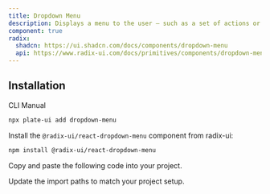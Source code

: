 ```yaml
---
title: Dropdown Menu
description: Displays a menu to the user — such as a set of actions or functions — triggered by a button.
component: true
radix:
  shadcn: https://ui.shadcn.com/docs/components/dropdown-menu
  api: https://www.radix-ui.com/docs/primitives/components/dropdown-menu#api-reference
---
```


## Installation

<Tabs defaultValue="cli">

<TabsList>
<TabsTrigger value="cli">CLI</TabsTrigger>
<TabsTrigger value="manual">Manual</TabsTrigger>
</TabsList>
<TabsContent value="cli">

```bash
npx plate-ui add dropdown-menu
```

</TabsContent>

<TabsContent value="manual">

<Steps>

<Step>

Install the `@radix-ui/react-dropdown-menu` component from radix-ui:

```bash
npm install @radix-ui/react-dropdown-menu
```

</Step>

<Step>Copy and paste the following code into your project.</Step>

<ComponentSource name="dropdown-menu" />

<Step>Update the import paths to match your project setup.</Step>

</Steps>

</TabsContent>

</Tabs>
